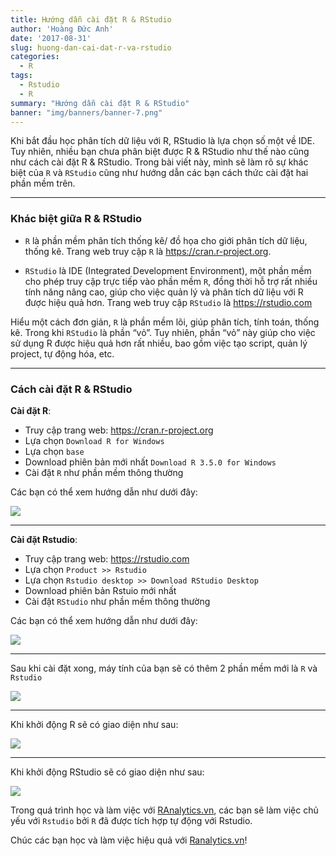```yaml
---
title: Hướng dẫn cài đặt R & RStudio
author: 'Hoàng Đức Anh'
date: '2017-08-31'
slug: huong-dan-cai-dat-r-va-rstudio
categories:
  - R
tags:
  - Rstudio
  - R
summary: "Hướng dẫn cài đặt R & RStudio"
banner: "img/banners/banner-7.png"
---
```


Khi bắt đầu học phân tích dữ liệu với R, RStudio là lựa chọn số một về IDE. Tuy nhiên, nhiều bạn chưa phân biệt được R & RStudio như thế nào cũng như cách cài đặt R & RStudio. Trong bài viết này, mình sẽ làm rõ sự khác biệt của `R` và `RStudio` cũng như hướng dẫn các bạn cách thức cài đặt hai phần mềm trên.

---

### Khác biệt giữa R & RStudio

- `R` là phần mềm phân tích thống kê/ đồ họa cho giới phân tích dữ liệu, thống kê. Trang web truy cập `R` là [https://cran.r-project.org](https://cran.r-project.org).

- `RStudio` là IDE (Integrated Development Environment), một phần mềm cho phép truy cập trực tiếp vào phần mềm `R`, đồng thời hỗ trợ rất nhiều tính năng nâng cao, giúp cho việc quản lý và phân tích dữ liệu với R được hiệu quả hơn. Trang web truy cập `RStudio` là [https://rstudio.com](rstudio.com)

Hiểu một cách đơn giản, `R` là phần mềm lõi, giúp phân tích, tính toán, thống kê. Trong khi `RStudio` là phần "vỏ". Tuy nhiên, phần "vỏ" này giúp cho việc sử dụng R được hiệu quả hơn rất nhiều, bao gồm việc tạo script, quản lý project, tự động hóa, etc.

---

### Cách cài đặt R & RStudio

**Cài đặt R**:

- Truy cập trang web: [https://cran.r-project.org](https://cran.r-project.org)
- Lựa chọn `Download R for Windows`
- Lựa chọn `base`
- Download phiên bản mới nhất `Download R 3.5.0 for Windows`
- Cài đặt `R` như phần mềm thông thường

Các bạn có thể xem hướng dẫn như dưới đây:

![](/img/blog/20170831_download_r.gif)

---

**Cài đặt Rstudio**:

- Truy cập trang web: [https://rstudio.com](https://rstudio.com)
- Lựa chọn `Product >> Rstudio`
- Lựa chọn `Rstudio desktop >> Download RStudio Desktop`
- Download phiên bản Rstuio mới nhất
- Cài đặt `RStudio` như phần mềm thông thường

Các bạn có thể xem hướng dẫn như dưới đây:

![](/img/blog/20170831_download_r.gif)

---

Sau khi cài đặt xong, máy tính của bạn sẽ có thêm 2 phần mềm mới là `R` và `Rstudio` 

![](/img/blog/20170831_r_rstudio.png)

---

Khi khởi động R sẽ có giao diện như sau:

![](/img/blog/20170831_r_screen.gif)

---

Khi khởi động RStudio sẽ có giao diện như sau:

![](/img/blog/20170831_rstudio_screen.gif)

Trong quá trình học và làm việc với [RAnalytics.vn](ranalytics.vn), các bạn sẽ làm việc chủ yếu với `Rstudio` bởi `R` đã được tích hợp tự động với Rstudio.

Chúc các bạn học và làm việc hiệu quả với [Ranalytics.vn](ranalytics.vn)!

